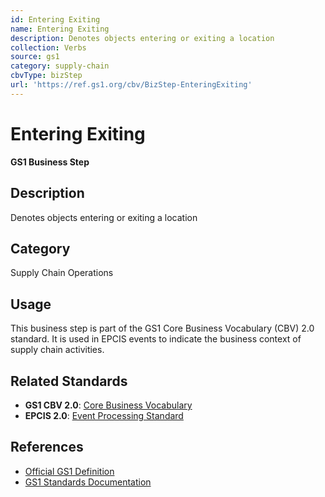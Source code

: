 ```yaml
---
id: Entering Exiting
name: Entering Exiting
description: Denotes objects entering or exiting a location
collection: Verbs
source: gs1
category: supply-chain
cbvType: bizStep
url: 'https://ref.gs1.org/cbv/BizStep-EnteringExiting'
---
```

# Entering Exiting

**GS1 Business Step**

## Description

Denotes objects entering or exiting a location

## Category

Supply Chain Operations

## Usage

This business step is part of the GS1 Core Business Vocabulary (CBV) 2.0 standard. It is used in EPCIS events to indicate the business context of supply chain activities.

## Related Standards

- **GS1 CBV 2.0**: [Core Business Vocabulary](https://ref.gs1.org/standards/cbv/)
- **EPCIS 2.0**: [Event Processing Standard](https://ref.gs1.org/standards/epcis/)

## References

- [Official GS1 Definition](https://ref.gs1.org/cbv/BizStep-EnteringExiting)
- [GS1 Standards Documentation](https://www.gs1.org/standards)
